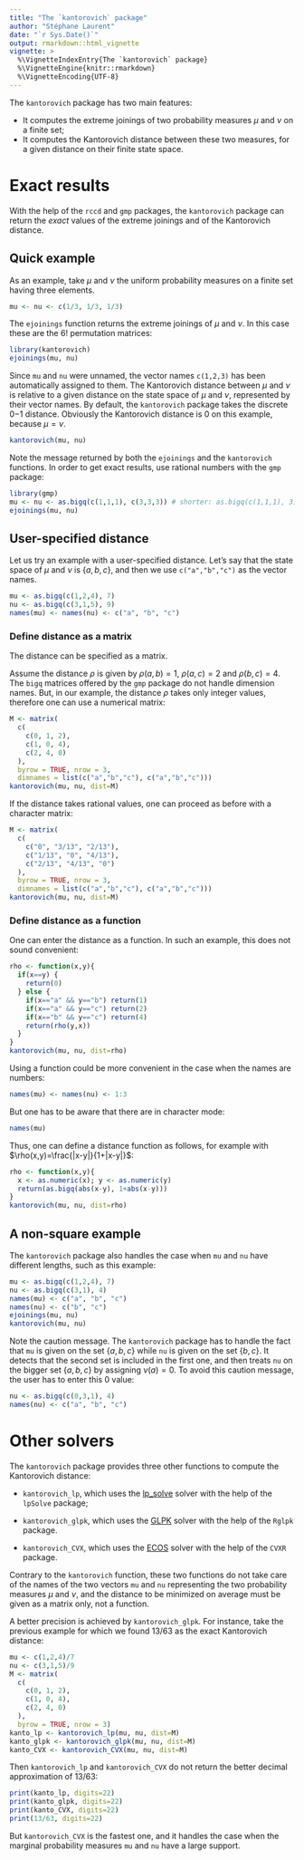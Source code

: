 ```yaml
---
title: "The `kantorovich` package"
author: "Stéphane Laurent"
date: "`r Sys.Date()`"
output: rmarkdown::html_vignette
vignette: >
  %\VignetteIndexEntry{The `kantorovich` package}
  %\VignetteEngine{knitr::rmarkdown}
  %\VignetteEncoding{UTF-8}
---
```


The `kantorovich` package has two main features:

* It computes the extreme joinings of two probability measures $\mu$ and $\nu$ on a finite set;
* It computes the Kantorovich distance between these two measures, for a given distance on their finite state space.


# Exact results 

With the help of the `rccd` and `gmp` packages, the `kantorovich` package can return the *exact* values of the extreme joinings and of the Kantorovich distance. 

## Quick example 

As an example, take $\mu$ and $\nu$ the uniform probability measures on a finite set having three elements.

```r
mu <- nu <- c(1/3, 1/3, 1/3)
```

The `ejoinings` function returns the extreme joinings of $\mu$ and $\nu$. In this case these are the $6!$ permutation matrices:

```r
library(kantorovich)
ejoinings(mu, nu)
```

Since `mu` and `nu` were unnamed, the vector names `c(1,2,3)` has been automatically assigned to them. 
The Kantorovich distance between $\mu$ and $\nu$ is relative to a given distance on the state space of $\mu$ and $\nu$, represented by their vector names. By default, the `kantorovich` package takes the discrete $0\mathrm{-}1$ distance. Obviously the Kantorovich distance is $0$ on this example, because $\mu=\nu$. 

```r
kantorovich(mu, nu)
```

Note the message returned by both the `ejoinings` and the `kantorovich` functions. In order to get exact results, use rational numbers with the `gmp` package:

```r
library(gmp)
mu <- nu <- as.bigq(c(1,1,1), c(3,3,3)) # shorter: as.bigq(c(1,1,1), 3) 
ejoinings(mu, nu)
```

## User-specified distance 

Let us try an example with a user-specified distance. 
Let's say that the state space of $\mu$ and $\nu$ is $\{a, b, c\}$, 
and then we use `c("a","b","c")` as the vector names.

```r
mu <- as.bigq(c(1,2,4), 7)
nu <- as.bigq(c(3,1,5), 9)
names(mu) <- names(nu) <- c("a", "b", "c")
```


### Define distance as a matrix 

The distance can be specified as a matrix. 

Assume the distance $\rho$ is given by $\rho(a,b)=1$, $\rho(a,c)=2$ and $\rho(b,c)=4$. 
The `bigq` matrices offered by the `gmp` package do not handle dimension names. 
But, in our example, the distance $\rho$ takes only integer values, 
 therefore one can use a numerical matrix:

```r
M <- matrix(
  c(
    c(0, 1, 2),
    c(1, 0, 4),
    c(2, 4, 0)
  ), 
  byrow = TRUE, nrow = 3,
  dimnames = list(c("a","b","c"), c("a","b","c")))
kantorovich(mu, nu, dist=M)
```

If the distance takes rational values, one can proceed as before with a character matrix:

```r
M <- matrix(
  c(
    c("0", "3/13", "2/13"),
    c("1/13", "0", "4/13"),
    c("2/13", "4/13", "0")
  ), 
  byrow = TRUE, nrow = 3,
  dimnames = list(c("a","b","c"), c("a","b","c")))
kantorovich(mu, nu, dist=M)
```

### Define distance as a function 

One can enter the distance as a function. In such an example, this does not sound convenient:

```r
rho <- function(x,y){
  if(x==y) {
    return(0)
  } else {
    if(x=="a" && y=="b") return(1)
    if(x=="a" && y=="c") return(2)
    if(x=="b" && y=="c") return(4)
    return(rho(y,x))
  } 
}
kantorovich(mu, nu, dist=rho)
```

Using a function could be more convenient in the case when the names are numbers:

```r
names(mu) <- names(nu) <- 1:3
```

But one has to be aware that there are in character mode:

```r
names(mu)
```

Thus, one can define a distance function as follows, for example with  $\rho(x,y)=\frac{|x-y|}{1+|x-y|}$:

```r
rho <- function(x,y){
  x <- as.numeric(x); y <- as.numeric(y)
  return(as.bigq(abs(x-y), 1+abs(x-y)))
}
kantorovich(mu, nu, dist=rho)
```


## A non-square example 

The `kantorovich` package also handles the case when `mu` and `nu` have different lengths, such as this example:

```r
mu <- as.bigq(c(1,2,4), 7)
nu <- as.bigq(c(3,1), 4)
names(mu) <- c("a", "b", "c") 
names(nu) <- c("b", "c")
ejoinings(mu, nu)
kantorovich(mu, nu)
```

Note the caution message.  The `kantorovich` package has to handle the fact that `mu` is given on the set $\{a,b,c\}$ while `nu` is given on the set $\{b,c\}$. It detects that the second set is included in the first one, and then treats `nu` on the bigger set $\{a,b,c\}$ by assigning $\nu(a)=0$. To avoid this caution message, the user has to enter this $0$ value:

```r
nu <- as.bigq(c(0,3,1), 4)
names(nu) <- c("a", "b", "c") 
```


# Other solvers 

The `kantorovich` package provides three other functions to compute the Kantorovich distance:

- `kantorovich_lp`, which uses the [lp_solve](http://web.mit.edu/lpsolve/doc/) solver with the help of the `lpSolve` package;

- `kantorovich_glpk`, which uses the [GLPK](http://www.gnu.org/software/glpk/) solver with the help of the `Rglpk` package. 

- `kantorovich_CVX`, which uses the [ECOS](https://web.stanford.edu/~boyd/papers/ecos.html) solver with the help of the `CVXR` package. 

Contrary to the `kantorovich` function, these two functions do not take care of the names of the two vectors `mu` and `nu` representing the two probability measures $\mu$ and $\nu$, and the distance to be minimized on average must be given as a matrix only, not a function. 

A better precision is achieved by `kantorovich_glpk`. For instance, take the previous example for which we found $13/63$ as the exact Kantorovich distance:

```r
mu <- c(1,2,4)/7
nu <- c(3,1,5)/9
M <- matrix(
  c(
    c(0, 1, 2),
    c(1, 0, 4),
    c(2, 4, 0)
  ), 
  byrow = TRUE, nrow = 3)
kanto_lp <- kantorovich_lp(mu, nu, dist=M)
kanto_glpk <- kantorovich_glpk(mu, nu, dist=M)
kanto_CVX <- kantorovich_CVX(mu, nu, dist=M)
```

Then `kantorovich_lp` and `kantorovich_CVX` do not return the better decimal approximation of $13/63$:

```r
print(kanto_lp, digits=22)
print(kanto_glpk, digits=22)
print(kanto_CVX, digits=22)
print(13/63, digits=22)
```

But `kantorovich_CVX` is the fastest one, and it handles the case when the 
marginal probability measures `mu` and `nu` have a large support.
